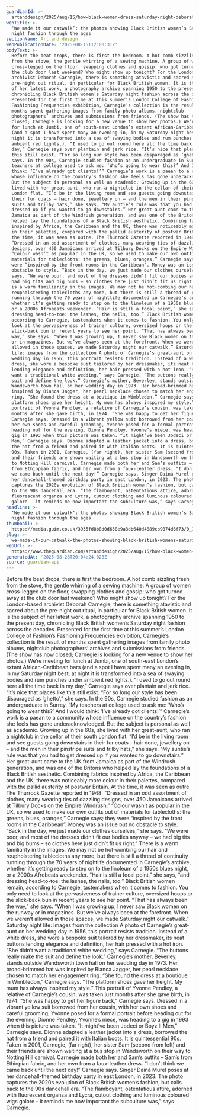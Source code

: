 ```yaml
---
guardianId: >-
  artanddesign/2025/aug/15/how-black-women-dress-saturday-night-deborah-carnegie-photograph-archive
webTitle: >-
  ‘We made it our catwalk’: the photos showing Black British women’s Saturday
  night fashion through the ages
sectionName: Art and design
webPublicationDate: '2025-08-15T12:00:31Z'
bodyText: >-
  Before the beat drops, there is first the bedroom. A hot comb sizzling fresh
  from the stove, the gentle whirring of a sewing machine. A group of women
  cross-legged on the floor, swapping clothes and gossip: who got turned away at
  the club door last weekend? Who might show up tonight? For the London-based
  archivist Deborah Carnegie, there is something atavistic and sacred about the
  pre-night out ritual, in particular for Black British women. It is the subject
  of her latest work, a photography archive spanning 1950 to the present day,
  chronicling Black British women’s Saturday night fashion across the decades.
  Presented for the first time at this summer’s London College of Fashion’s
  Fashioning Frequencies exhibition, Carnegie’s collection is the result of
  months spent gathering images from family photo albums, nightclub
  photographers’ archives and submissions from friends. (The show has now
  closed; Carnegie is looking for a new venue to show her photos.) We’re meeting
  for lunch at Jumbi, one of south-east London’s extant African-Caribbean bars
  (and a spot I have spent many an evening in, in my Saturday night best; at
  night it is transformed into a sea of swaying bodies and rum punches under
  ambient red lights.). “I used to go out round here all the time back in my
  day,” Carnegie says over plantain and jerk rice. “It’s nice that places like
  this still exist. “For so long our style has been disparaged as ‘ghetto’,” she
  says. In the 90s, Carnegie studied fashion as an undergraduate in Surrey. “My
  teachers at college used to ask me: ‘Who’s going to wear this?’ And I would
  think: ‘I’ve already got clients!’” Carnegie’s work is a paean to a community
  whose influence on the country’s fashion she feels has gone underacknowledged.
  But the subject is personal as well as academic. Growing up in the 60s, she
  lived with her great-aunt, who ran a nightclub in the cellar of their south
  London flat. “I’d be in the living room and see guests going downstairs in
  their fur coats – hair done, jewellery on – and the men in their pinstripe
  suits and trilby hats,” she says. “My auntie’s rule was that you had to get
  dressed up if you wanted to go downstairs.” Her great-aunt came to the UK from
  Jamaica as part of the Windrush generation, and was one of the Britons who
  helped lay the foundations of a Black British aesthetic. Combining fabrics
  inspired by Africa, the Caribbean and the UK, there was noticeably more colour
  in their palettes, compared with the pallid austerity of postwar Britain. At
  the time, it was seen as outre. The Thurrock Gazette reported in 1948:
  “Dressed in an odd assortment of clothes, many wearing ties of dazzling
  designs, over 450 Jamaicans arrived at Tilbury Docks on the Empire Windrush.”
  “Colour wasn’t as popular in the UK, so we used to make our own outfits out of
  materials for tablecloths: the greens, blues, oranges,” Carnegie says; they
  were “inspired by the front rooms in the Caribbean”. Money was an issue but no
  obstacle to style. “Back in the day, we just made our clothes ourselves,” she
  says. “We were poor, and most of the dresses didn’t fit our bodies anyway – we
  had big tits and big bums – so clothes here just didn’t fit us right.” There
  is a warm familiarity in the images. We may not be hot-combing our hair and
  reupholstering tablecloths any more, but there is still a thread of continuity
  running through the 70 years of nightlife documented in Carnegie’s archive,
  whether it’s getting ready to step on to the linoleum of a 1950s blues night,
  or a 2000s Afrobeats weekender. “Hair is still a focal point,” she says, “and
  dressing head-to-toe: the lashes, the nails, too.” Black British women remain,
  according to Carnegie, tastemakers when it comes to fashion. You only need to
  look at the pervasiveness of trainer culture, oversized hoops or the
  slick-back bun in recent years to see her point. “That has always been the
  way,” she says. “When I was growing up, I never saw Black women on the runway
  or in magazines. But we’ve always been at the forefront. When we weren’t
  allowed in those spaces, we made Saturday night our catwalk.” Saturday night
  life: images from the collection A photo of Carnegie’s great-aunt on her
  wedding day in 1956, this portrait resists tradition. Instead of a white
  dress, she wore a bespoke suit tailored by her dressmaker, its neat buttons
  lending elegance and definition, her hair pressed with a hot iron. “She didn’t
  want a traditional white wedding,” says Carnegie. “The buttons really make the
  suit and define the look.” Carnegie’s mother, Beverley, stands outside
  Wandsworth town hall on her wedding day in 1973. Her broad-brimmed hat was
  inspired by Bianca Jagger, her pearl necklace chosen to match her engagement
  ring. “She found the dress at a boutique in Wimbledon,” Carnegie says. “The
  platform shoes gave her height. My mum has always inspired my style.” This
  portrait of Yvonne Pendley, a relative of Carnegie’s cousin, was taken just
  months after she gave birth, in 1974. “She was happy to get her figure back,”
  Carnegie says. Dressed in a vibrant yellow suit borrowed from her cousin, with
  her own shoes and careful grooming, Yvonne posed for a formal portrait before
  heading out for the evening. Dionne Pendley, Yvonne’s niece, was heading to a
  gig in 1993 when this picture was taken. “It might’ve been Jodeci or Boyz II
  Men,” Carnegie says. Dionne adapted a leather jacket into a dress, borrowed
  the hat from a friend and paired it with Italian boots. It is quintessential
  90s. Taken in 2001, Carnegie, (far right), her sister Sam (second from left)
  and their friends are shown waiting at a bus stop in Wandsworth on their way
  to Notting Hill carnival. Carnegie made both her and Sam’s outfits – Sam’s
  from Ethiopian fabric, and her own from a faux-leather dress. “I don’t think
  we came back until the next day!” Carnegie says. Singer Dainá Murel poses at
  her dancehall-themed birthday party in east London, in 2023. The photo
  captures the 2020s evolution of Black British women’s fashion, but calls back
  to the 90s dancehall era. “The flamboyant, ostentatious attire, adorned with
  fluorescent organza and Lycra, cutout clothing and luminous coloured wigs
  galore – it reminds me how important the subculture was,” says Carnegie.
headline: >-
  ‘We made it our catwalk’: the photos showing Black British women’s Saturday
  night fashion through the ages
thumbnail: >-
  https://media.guim.co.uk/3935fd8b8d0d638e9a3db640d4889cb9074d6f73/0_125_1176_941/500.jpg
slug: >-
  we-made-it-our-catwalk-the-photos-showing-black-british-womens-saturday-night-fashion-through-the-ages
webUrl: >-
  https://www.theguardian.com/artanddesign/2025/aug/15/how-black-women-dress-saturday-night-deborah-carnegie-photograph-archive
generatedAt: '2025-08-28T20:04:24.028Z'
source: guardian-api
---
```

Before the beat drops, there is first the bedroom. A hot comb sizzling fresh from the stove, the gentle whirring of a sewing machine. A group of women cross-legged on the floor, swapping clothes and gossip: who got turned away at the club door last weekend? Who might show up tonight? For the London-based archivist Deborah Carnegie, there is something atavistic and sacred about the pre-night out ritual, in particular for Black British women. It is the subject of her latest work, a photography archive spanning 1950 to the present day, chronicling Black British women’s Saturday night fashion across the decades. Presented for the first time at this summer’s London College of Fashion’s Fashioning Frequencies exhibition, Carnegie’s collection is the result of months spent gathering images from family photo albums, nightclub photographers’ archives and submissions from friends. (The show has now closed; Carnegie is looking for a new venue to show her photos.) We’re meeting for lunch at Jumbi, one of south-east London’s extant African-Caribbean bars (and a spot I have spent many an evening in, in my Saturday night best; at night it is transformed into a sea of swaying bodies and rum punches under ambient red lights.). “I used to go out round here all the time back in my day,” Carnegie says over plantain and jerk rice. “It’s nice that places like this still exist. “For so long our style has been disparaged as ‘ghetto’,” she says. In the 90s, Carnegie studied fashion as an undergraduate in Surrey. “My teachers at college used to ask me: ‘Who’s going to wear this?’ And I would think: ‘I’ve already got clients!’” Carnegie’s work is a paean to a community whose influence on the country’s fashion she feels has gone underacknowledged. But the subject is personal as well as academic. Growing up in the 60s, she lived with her great-aunt, who ran a nightclub in the cellar of their south London flat. “I’d be in the living room and see guests going downstairs in their fur coats – hair done, jewellery on – and the men in their pinstripe suits and trilby hats,” she says. “My auntie’s rule was that you had to get dressed up if you wanted to go downstairs.” Her great-aunt came to the UK from Jamaica as part of the Windrush generation, and was one of the Britons who helped lay the foundations of a Black British aesthetic. Combining fabrics inspired by Africa, the Caribbean and the UK, there was noticeably more colour in their palettes, compared with the pallid austerity of postwar Britain. At the time, it was seen as outre. The Thurrock Gazette reported in 1948: “Dressed in an odd assortment of clothes, many wearing ties of dazzling designs, over 450 Jamaicans arrived at Tilbury Docks on the Empire Windrush.” “Colour wasn’t as popular in the UK, so we used to make our own outfits out of materials for tablecloths: the greens, blues, oranges,” Carnegie says; they were “inspired by the front rooms in the Caribbean”. Money was an issue but no obstacle to style. “Back in the day, we just made our clothes ourselves,” she says. “We were poor, and most of the dresses didn’t fit our bodies anyway – we had big tits and big bums – so clothes here just didn’t fit us right.” There is a warm familiarity in the images. We may not be hot-combing our hair and reupholstering tablecloths any more, but there is still a thread of continuity running through the 70 years of nightlife documented in Carnegie’s archive, whether it’s getting ready to step on to the linoleum of a 1950s blues night, or a 2000s Afrobeats weekender. “Hair is still a focal point,” she says, “and dressing head-to-toe: the lashes, the nails, too.” Black British women remain, according to Carnegie, tastemakers when it comes to fashion. You only need to look at the pervasiveness of trainer culture, oversized hoops or the slick-back bun in recent years to see her point. “That has always been the way,” she says. “When I was growing up, I never saw Black women on the runway or in magazines. But we’ve always been at the forefront. When we weren’t allowed in those spaces, we made Saturday night our catwalk.” Saturday night life: images from the collection A photo of Carnegie’s great-aunt on her wedding day in 1956, this portrait resists tradition. Instead of a white dress, she wore a bespoke suit tailored by her dressmaker, its neat buttons lending elegance and definition, her hair pressed with a hot iron. “She didn’t want a traditional white wedding,” says Carnegie. “The buttons really make the suit and define the look.” Carnegie’s mother, Beverley, stands outside Wandsworth town hall on her wedding day in 1973. Her broad-brimmed hat was inspired by Bianca Jagger, her pearl necklace chosen to match her engagement ring. “She found the dress at a boutique in Wimbledon,” Carnegie says. “The platform shoes gave her height. My mum has always inspired my style.” This portrait of Yvonne Pendley, a relative of Carnegie’s cousin, was taken just months after she gave birth, in 1974. “She was happy to get her figure back,” Carnegie says. Dressed in a vibrant yellow suit borrowed from her cousin, with her own shoes and careful grooming, Yvonne posed for a formal portrait before heading out for the evening. Dionne Pendley, Yvonne’s niece, was heading to a gig in 1993 when this picture was taken. “It might’ve been Jodeci or Boyz II Men,” Carnegie says. Dionne adapted a leather jacket into a dress, borrowed the hat from a friend and paired it with Italian boots. It is quintessential 90s. Taken in 2001, Carnegie, (far right), her sister Sam (second from left) and their friends are shown waiting at a bus stop in Wandsworth on their way to Notting Hill carnival. Carnegie made both her and Sam’s outfits – Sam’s from Ethiopian fabric, and her own from a faux-leather dress. “I don’t think we came back until the next day!” Carnegie says. Singer Dainá Murel poses at her dancehall-themed birthday party in east London, in 2023. The photo captures the 2020s evolution of Black British women’s fashion, but calls back to the 90s dancehall era. “The flamboyant, ostentatious attire, adorned with fluorescent organza and Lycra, cutout clothing and luminous coloured wigs galore – it reminds me how important the subculture was,” says Carnegie.
